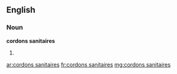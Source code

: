 ==English==

===Noun===
'''cordons sanitaires'''

# {{plural of|[[cordon sanitaire]]}}

[[ar:cordons sanitaires]]
[[fr:cordons sanitaires]]
[[mg:cordons sanitaires]]